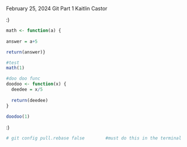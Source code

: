 February 25, 2024
Git Part 1
Kaitlin Castor

:)

```r
math <- function(a) {
  
answer = a+5

return(answer)} 

#test
math(1)

#doo doo func
doodoo <- function(x) {
  deedee = x/5
  
  return(deedee)
}

doodoo(1)


```

:) 
```r
# git config pull.rebase false        #must do this in the terminal
```

